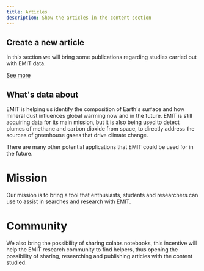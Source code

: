 ```yaml
---
title: Articles
description: Show the articles in the content section
---
```


## Create a new article
In this section we will bring some publications regarding studies carried out with EMIT data.

[See more](/posts)

## What's data about
EMIT is helping us identify the composition of Earth's surface and how mineral dust influences global warming now and in the future. 
EMIT is still acquiring data for its main mission, but it is also being used to detect plumes of methane and carbon dioxide from space, 
to directly address the sources of greenhouse gases that drive climate change. 

There are many other potential applications that EMIT could be used for in the future.

# Mission
Our mission is to bring a tool that enthusiasts, students and researchers can use to assist in searches and research with EMIT.

# Community
We also bring the possibility of sharing colabs notebooks, this incentive will help the EMIT research community to find helpers, thus opening the possibility of sharing, researching and publishing articles with the content studied.